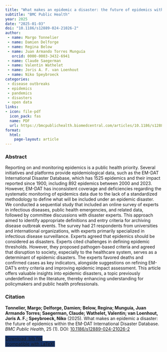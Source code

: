 ```yaml
---
title: "What makes an epidemic a disaster: the future of epidemics within the EM-DAT International Disaster Database"
subtitle: "BMC Public Health" 
year: 2025
date: "2025-01-03"
doi: "10.1186/s12889-024-21026-2"
author: 
 - name: Margo Tonnelier
 - name: Damien Delforge
 - name: Regina Below
 - name: Juan Armando Torres Munguía
   orcid: 0000-0003-3432-6941
 - name: Claude Saegerman
 - name: Valentin Wathelet
 - name: Joris A. F. van Loenhout
 - name: Niko Speybroeck
categories:
 - disease outbreaks
 - epidemics
 - pandemics
 - disasters
 - open data
links:
- icon: file-pdf
  icon_pack: fas
  name: PDF
  url: https://bmcpublichealth.biomedcentral.com/articles/10.1186/s12889-024-21026-2
format: 
  html: 
    page-layout: article
---
```


### Abstract 
<p> Reporting on and monitoring epidemics is a public health priority. Several initiatives and platforms provide epidemiological data, such as the EM-DAT International Disaster Database, which has 1525 epidemics and their impact reported since 1900, including 892 epidemics between 2000 and 2023. However, EM-DAT has inconsistent coverage and deficiencies regarding the systematic monitoring of epidemics data due to the lack of a standardized methodology to define what will be included under an epidemic disaster.
We conducted a sequential study that included an online survey of experts in infectious diseases, public health emergencies, and related data, followed by committee discussions with disaster experts. This approach aimed to identify appropriate definitions and entry criteria for archiving disease outbreak events.
The survey had 21 respondents from universities and international organizations, with experts primarily specialized in infectious disease surveillance. Experts agreed that epidemics should be considered as disasters. Experts cited challenges in defining epidemic thresholds. However, they proposed pathogen-based criteria and agreed that disruption to society, especially to the healthcare system, serves as a determinant of epidemic disasters. The experts favored deaths and confirmed cases as key indicators, alongside suggestions on refining EM-DAT's entry criteria and improving epidemic impact assessment.
This article offers valuable insights into epidemic disasters, a topic previously underdefined in the literature, thereby enhancing understanding for policymakers and public health professionals. 

### Citation
<p><b>Tonnelier, Margo; Delforge, Damien; Below, Regina; Munguía, Juan Armando Torres; Saegerman, Claude; Wathelet, Valentin; van Loenhout, Joris A. F.; Speybroeck, Niko</b> (2025). What makes an epidemic a disaster: the future of epidemics within the EM-DAT International Disaster Database. <i>BMC Public Health</i>, 25 (1). DOI: <a href="10.1186/s12889-024-21026-2" target="_blank">10.1186/s12889-024-21026-2</a></p>

```{=html}

  <div class="container text-center mt-4" >
  <a href="cite.bib" class="btn custom-btn mt-1" style="border:1px solid #153268; background-color: #153268; margin-top: 5px;" download>
    <i class="fas fa-cloud-arrow-down"></i> Download .bib file <br> (compatible with LaTeX)
  </a>

```
